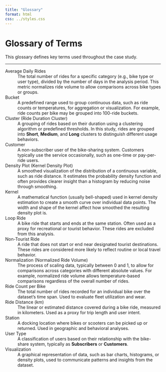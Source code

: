 ```yaml
---
title: "Glossary"
format: html
css: ../styles.css
---
```


# Glossary of Terms

This glossary defines key terms used throughout the case study. 

---

Average Daily Rides
:   The total number of rides for a specific category (e.g., bike type or user type), divided by the number of days in the analysis period. This metric normalizes ride volume to allow comparisons across bike types or groups.


Bucket
:   A predefined range used to group continuous data, such as ride counts or temperatures, for aggregation or visualization. For example, ride counts per bike may be grouped into 100-ride buckets.

Cluster (Ride Duration Cluster)
:   A grouping of rides based on their duration using a clustering algorithm or predefined thresholds. In this study, rides are grouped into **Short**, **Medium**, and **Long** clusters to distinguish different usage behaviors.

Customer
:   A non-subscriber user of the bike-sharing system. Customers typically use the service occasionally, such as one-time or pay-per-ride users.

Density Plot (Kernel Density Plot)
:   A smoothed visualization of the distribution of a continuous variable, such as ride distance. It estimates the probability density function and often provides clearer insight than a histogram by reducing noise through smoothing.

Kernel
:   A mathematical function (usually bell-shaped) used in kernel density estimation to create a smooth curve over individual data points. The width and shape of the kernel affect how smoothed the resulting density plot is.

Loop Ride
:   A bike ride that starts and ends at the same station. Often used as a proxy for recreational or tourist behavior. These rides are excluded from this analysis.

Non-Tourist Ride
:   A ride that does not start or end near designated tourist destinations. These rides are considered more likely to reflect routine or local travel behavior.

Normalization (Normalized Ride Volume)
:   The process of scaling data, typically between 0 and 1, to allow for comparisons across categories with different absolute values. For example, normalized ride volume allows temperature-based comparisons regardless of the overall number of rides.

Ride Count per Bike
:   The total number of rides recorded for an individual bike over the dataset’s time span. Used to evaluate fleet utilization and wear.


Ride Distance (km)
:   The linear or estimated distance covered during a bike ride, measured in kilometers. Used as a proxy for trip length and user intent.

Station
:   A docking location where bikes or scooters can be picked up or returned. Used in geographic and behavioral analyses.

User Type
:   A classification of users based on their relationship with the bike-share system, typically as **Subscribers** or **Customers**.

Visualization
:   A graphical representation of data, such as bar charts, histograms, or density plots, used to communicate patterns and insights from the dataset.


